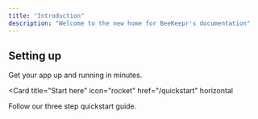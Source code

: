 ```yaml
---
title: "Introduction"
description: "Welcome to the new home for BeeKeepr's documentation"
---
```


## Setting up

Get your app up and running in minutes.

<Card
  title="Start here"
  icon="rocket"
  href="/quickstart"
  horizontal
>
  Follow our three step quickstart guide.
</Card>
